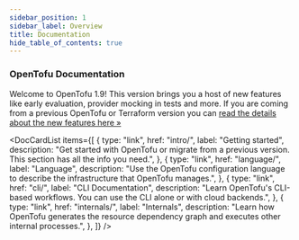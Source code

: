 ```yaml
---
sidebar_position: 1
sidebar_label: Overview
title: Documentation
hide_table_of_contents: true
---
```



### OpenTofu Documentation <DocVersionBadge />

Welcome to OpenTofu 1.9! This version brings you a host of new features like early evaluation, provider mocking in tests and more. If you are coming from a previous OpenTofu or Terraform version you can [read the details about the new features here &raquo;](intro/whats-new.mdx)

<DocCardList
    items={[
        {
            type: "link",
            href: "intro/",
            label: "Getting started",
            description:
                "Get started with OpenTofu or migrate from a previous version. This section has all the info you need.",
        },
        {
            type: "link",
            href: "language/",
            label: "Language",
            description:
                "Use the OpenTofu configuration language to describe the infrastructure that OpenTofu manages.",
        },
        {
            type: "link",
            href: "cli/",
            label: "CLI Documentation",
            description:
                "Learn OpenTofu's CLI-based workflows. You can use the CLI alone or with cloud backends.",
        },
        {
            type: "link",
            href: "internals/",
            label: "Internals",
            description:
                "Learn how OpenTofu generates the resource dependency graph and executes other internal processes.",
        },
    ]}
/>
